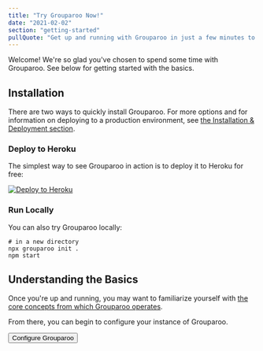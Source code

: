 ```yaml
---
title: "Try Grouparoo Now!"
date: "2021-02-02"
section: "getting-started"
pullQuote: "Get up and running with Grouparoo in just a few minutes to see what it's all about!"
---
```


Welcome! We're so glad you've chosen to spend some time with Grouparoo. See below for getting started with the basics.

## Installation

There are two ways to quickly install Grouparoo. For more options and for information on deploying to a production environment, see [the Installation & Deployment section](/docs/deployment).

### Deploy to Heroku

The simplest way to see Grouparoo in action is to deploy it to Heroku for free:

[![Deploy to Heroku](https://www.herokucdn.com/deploy/button.svg)](https://heroku.com/deploy?template=https://github.com/grouparoo/app-example)

### Run Locally

You can also try Grouparoo locally:

    # in a new directory
    npx grouparoo init .
    npm start

## Understanding the Basics

Once you're up and running, you may want to familiarize yourself with [the core concepts from which Grouparoo operates](/docs/getting-started/product-concepts).

From there, you can begin to configure your instance of Grouparoo.

<Button variant="outline-primary" href="/docs/config">
  Configure Grouparoo
</Button>
